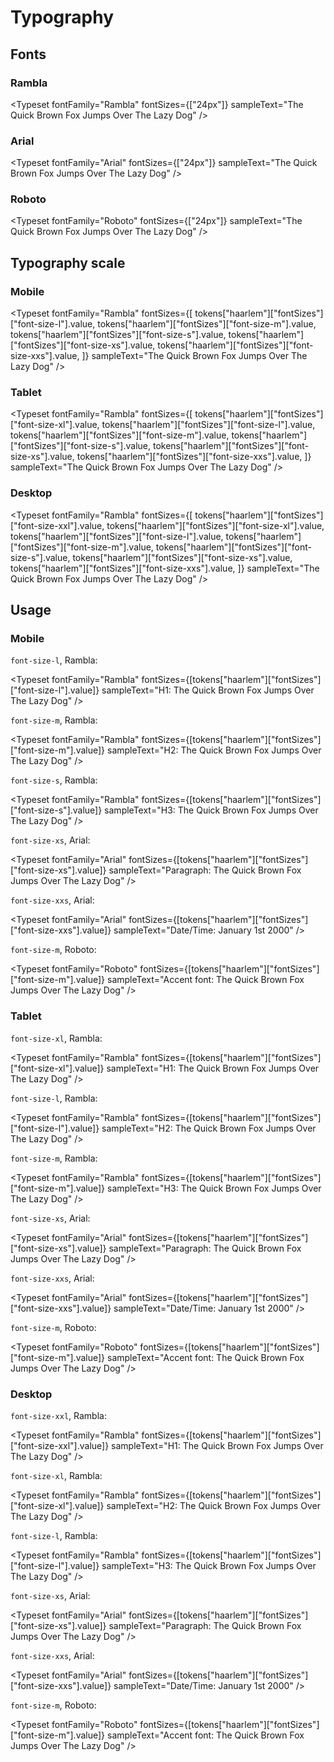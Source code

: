 
# Typography

<Meta title="Haarlem/Typography" />

## Fonts

### Rambla

<Typeset fontFamily="Rambla" fontSizes={["24px"]} sampleText="The Quick Brown Fox Jumps Over The Lazy Dog" />

### Arial

<Typeset fontFamily="Arial" fontSizes={["24px"]} sampleText="The Quick Brown Fox Jumps Over The Lazy Dog" />

### Roboto

<Typeset fontFamily="Roboto" fontSizes={["24px"]} sampleText="The Quick Brown Fox Jumps Over The Lazy Dog" />

## Typography scale

### Mobile

<Typeset
  fontFamily="Rambla"
  fontSizes={[
    tokens["haarlem"]["fontSizes"]["font-size-l"].value,
    tokens["haarlem"]["fontSizes"]["font-size-m"].value,
    tokens["haarlem"]["fontSizes"]["font-size-s"].value,
    tokens["haarlem"]["fontSizes"]["font-size-xs"].value,
    tokens["haarlem"]["fontSizes"]["font-size-xxs"].value,
  ]}
  sampleText="The Quick Brown Fox Jumps Over The Lazy Dog"
/>

### Tablet

<Typeset
  fontFamily="Rambla"
  fontSizes={[
    tokens["haarlem"]["fontSizes"]["font-size-xl"].value,
    tokens["haarlem"]["fontSizes"]["font-size-l"].value,
    tokens["haarlem"]["fontSizes"]["font-size-m"].value,
    tokens["haarlem"]["fontSizes"]["font-size-s"].value,
    tokens["haarlem"]["fontSizes"]["font-size-xs"].value,
    tokens["haarlem"]["fontSizes"]["font-size-xxs"].value,
  ]}
  sampleText="The Quick Brown Fox Jumps Over The Lazy Dog"
/>

### Desktop

<Typeset
  fontFamily="Rambla"
  fontSizes={[
    tokens["haarlem"]["fontSizes"]["font-size-xxl"].value,
    tokens["haarlem"]["fontSizes"]["font-size-xl"].value,
    tokens["haarlem"]["fontSizes"]["font-size-l"].value,
    tokens["haarlem"]["fontSizes"]["font-size-m"].value,
    tokens["haarlem"]["fontSizes"]["font-size-s"].value,
    tokens["haarlem"]["fontSizes"]["font-size-xs"].value,
    tokens["haarlem"]["fontSizes"]["font-size-xxs"].value,
  ]}
  sampleText="The Quick Brown Fox Jumps Over The Lazy Dog"
/>

## Usage

### Mobile

`font-size-l`, Rambla:

<Typeset
  fontFamily="Rambla"
  fontSizes={[tokens["haarlem"]["fontSizes"]["font-size-l"].value]}
  sampleText="H1: The Quick Brown Fox Jumps Over The Lazy Dog"
/>

`font-size-m`, Rambla:

<Typeset
  fontFamily="Rambla"
  fontSizes={[tokens["haarlem"]["fontSizes"]["font-size-m"].value]}
  sampleText="H2: The Quick Brown Fox Jumps Over The Lazy Dog"
/>

`font-size-s`, Rambla:

<Typeset
  fontFamily="Rambla"
  fontSizes={[tokens["haarlem"]["fontSizes"]["font-size-s"].value]}
  sampleText="H3: The Quick Brown Fox Jumps Over The Lazy Dog"
/>

`font-size-xs`, Arial:

<Typeset
  fontFamily="Arial"
  fontSizes={[tokens["haarlem"]["fontSizes"]["font-size-xs"].value]}
  sampleText="Paragraph: The Quick Brown Fox Jumps Over The Lazy Dog"
/>

`font-size-xxs`, Arial:

<Typeset
  fontFamily="Arial"
  fontSizes={[tokens["haarlem"]["fontSizes"]["font-size-xxs"].value]}
  sampleText="Date/Time: January 1st 2000"
/>

`font-size-m`, Roboto:

<Typeset
  fontFamily="Roboto"
  fontSizes={[tokens["haarlem"]["fontSizes"]["font-size-m"].value]}
  sampleText="Accent font: The Quick Brown Fox Jumps Over The Lazy Dog"
/>

### Tablet

`font-size-xl`, Rambla:

<Typeset
  fontFamily="Rambla"
  fontSizes={[tokens["haarlem"]["fontSizes"]["font-size-xl"].value]}
  sampleText="H1: The Quick Brown Fox Jumps Over The Lazy Dog"
/>

`font-size-l`, Rambla:

<Typeset
  fontFamily="Rambla"
  fontSizes={[tokens["haarlem"]["fontSizes"]["font-size-l"].value]}
  sampleText="H2: The Quick Brown Fox Jumps Over The Lazy Dog"
/>

`font-size-m`, Rambla:

<Typeset
  fontFamily="Rambla"
  fontSizes={[tokens["haarlem"]["fontSizes"]["font-size-m"].value]}
  sampleText="H3: The Quick Brown Fox Jumps Over The Lazy Dog"
/>

`font-size-xs`, Arial:

<Typeset
  fontFamily="Arial"
  fontSizes={[tokens["haarlem"]["fontSizes"]["font-size-xs"].value]}
  sampleText="Paragraph: The Quick Brown Fox Jumps Over The Lazy Dog"
/>

`font-size-xxs`, Arial:

<Typeset
  fontFamily="Arial"
  fontSizes={[tokens["haarlem"]["fontSizes"]["font-size-xxs"].value]}
  sampleText="Date/Time: January 1st 2000"
/>

`font-size-m`, Roboto:

<Typeset
  fontFamily="Roboto"
  fontSizes={[tokens["haarlem"]["fontSizes"]["font-size-m"].value]}
  sampleText="Accent font: The Quick Brown Fox Jumps Over The Lazy Dog"
/>

### Desktop

`font-size-xxl`, Rambla:

<Typeset
  fontFamily="Rambla"
  fontSizes={[tokens["haarlem"]["fontSizes"]["font-size-xxl"].value]}
  sampleText="H1: The Quick Brown Fox Jumps Over The Lazy Dog"
/>

`font-size-xl`, Rambla:

<Typeset
  fontFamily="Rambla"
  fontSizes={[tokens["haarlem"]["fontSizes"]["font-size-xl"].value]}
  sampleText="H2: The Quick Brown Fox Jumps Over The Lazy Dog"
/>

`font-size-l`, Rambla:

<Typeset
  fontFamily="Rambla"
  fontSizes={[tokens["haarlem"]["fontSizes"]["font-size-l"].value]}
  sampleText="H3: The Quick Brown Fox Jumps Over The Lazy Dog"
/>

`font-size-xs`, Arial:

<Typeset
  fontFamily="Arial"
  fontSizes={[tokens["haarlem"]["fontSizes"]["font-size-xs"].value]}
  sampleText="Paragraph: The Quick Brown Fox Jumps Over The Lazy Dog"
/>

`font-size-xxs`, Arial:

<Typeset
  fontFamily="Arial"
  fontSizes={[tokens["haarlem"]["fontSizes"]["font-size-xxs"].value]}
  sampleText="Date/Time: January 1st 2000"
/>

`font-size-m`, Roboto:

<Typeset
  fontFamily="Roboto"
  fontSizes={[tokens["haarlem"]["fontSizes"]["font-size-m"].value]}
  sampleText="Accent font: The Quick Brown Fox Jumps Over The Lazy Dog"
/>
